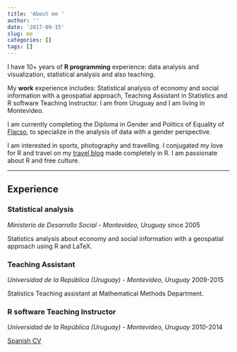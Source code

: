```yaml
---
title: 'About me '
author: ''
date: '2017-09-15'
slug: me
categories: []
tags: []
---
```


I have 10+ years of **R programming** experience: data analysis and visualization, statistical analysis and also teaching.

My **work** experience includes: Statistical analysis of economy and social information with a geospatial approach, Teaching Assistant in Statistics and R software Teaching Instructor. I am from Uruguay and I am living in Montevideo. 

I am currently completing the Diploma in Gender and Politics of Equality of [Flacso](http://flacso.edu.uy/), to specialize in the analysis of data with a gender perspective.

I am interested in sports, photography and travelling. I conjugated my love for R and travel on my [travel blog](//mapamundi.me/) made completely in R. I am passionate about R and free culture.
 

---

## Experience

### Statistical analysis
*Ministerio de Desarrollo Social - Montevideo, Uruguay* since 2005

Statistics analysis about economy and social information with a geospatial approach using R and LaTeX.

### Teaching Assistant
*Universidad de la República (Uruguay) - Montevideo, Uruguay* 2009-2015

Statistics Teaching assistant at Mathematical Methods Department. 

### R software Teaching Instructor
*Universidad de la República (Uruguay) - Montevideo, Uruguay*
2010-2014


[Spanish CV](CV_GabrielaMathieu.pdf)
